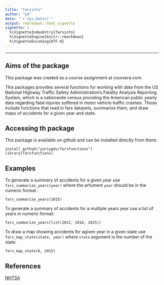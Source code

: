 ```yaml
---
title: "farsinfo"
author: "yd"
date: "`r Sys.Date()`"
output: rmarkdown::html_vignette
vignette: >
  %\VignetteIndexEntry{farsinfo}
  %\VignetteEngine{knitr::rmarkdown}
  %\VignetteEncoding{UTF-8}
---
```

*** 

## Aims of the package

This package was created as a course assignment at coursera.com. 

This packages provides several functions for working with data from the US National Highway Traffic Safety Administration's Fatality Analysis Reporting System, which is a nationwide census providing the American public yearly data regarding fatal injuries suffered in motor vehicle traffic crashes. Those include functions that read in fars datasets, summarize them, and draw maps of accidents for a given year and state.  

## Accessing th package 

This package is available on github and can be installed directly from there:

    install_github("yuriygdv/farsfunctions")
    library(farsfunctions)

## Examples 

To generate a summary of accidents for a given year use `fars_summarize_years(year)` where the arfument `year` should be in the numeric format :  

    fars_summarize_years(2015)

To generate a summary of accidents for a multiple years year use a list of years in numeric format: 

    fars_summarize_years(list(2013, 2014, 2015))

To draw a map showing accidents for agiven year in a given state use ` fars_map_state(state, year)` where `state` argument is the number of the state: 

    fars_map_state(6, 2015)


## References
[NHTSA](https://www.nhtsa.gov/Data/Fatality-Analysis-Reporting-System-(FARS))

